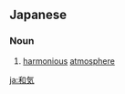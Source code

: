 ==Japanese==
{{ja-kanjitab|わ|き|yomi=o}}

===Noun===
{{ja-noun|わき|kyu=和氣}}

# [[harmonious]] [[atmosphere]]

[[ja:和気]]